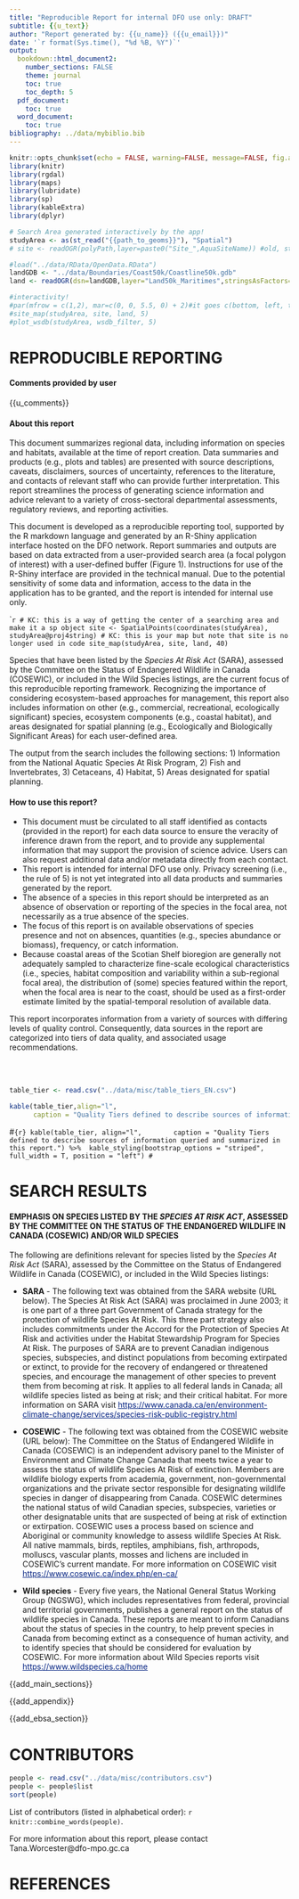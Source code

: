 ```yaml
---
title: "Reproducible Report for internal DFO use only: DRAFT"
subtitle: {{u_text}}
author: "Report generated by: {{u_name}} ({{u_email}})"
date: '`r format(Sys.time(), "%d %B, %Y")`'
output:
  bookdown::html_document2:
    number_sections: FALSE
    theme: journal
    toc: true
    toc_depth: 5
  pdf_document:
    toc: true
  word_document:
    toc: true
bibliography: ../data/mybiblio.bib
---
```


<style>
table {background-color: white !important;color: black !important;}
caption {color: black !important;}
a:link {color: #002080;}
a:visited {color: #008040;}
a:hover {color: #006080;}
</style>


```r
knitr::opts_chunk$set(echo = FALSE, warning=FALSE, message=FALSE, fig.align="left")
library(knitr)
library(rgdal)
library(maps)
library(lubridate)
library(sp)
library(kableExtra)
library(dplyr)
```

<!-- KC: this is done on application load  -->
<!-- ```{r source functions, echo=FALSE, include=FALSE, cache=FALSE}
source("../R/site_map.r")
source("../R/plot_wsdb.r")
source("../R/filter_wsdb.r")
``` -->

```r
# Search Area generated interactively by the app!
studyArea <- as(st_read("{{path_to_geoms}}"), "Spatial")
# site <- readOGR(polyPath,layer=paste0("Site_",AquaSiteName)) #old, static selection
```

```r
#load("../data/RData/OpenData.RData")
landGDB <- "../data/Boundaries/Coast50k/Coastline50k.gdb"
land <- readOGR(dsn=landGDB,layer="Land50k_Maritimes",stringsAsFactors=F)
```

```r
#interactivity! 
#par(mfrow = c(1,2), mar=c(0, 0, 5.5, 0) + 2)#it goes c(bottom, left, top, right)
#site_map(studyArea, site, land, 5)
#plot_wsdb(studyArea, wsdb_filter, 5)
```

<!-- END  -->

<!-- MAIN SECTIONS -->

# **REPRODUCIBLE REPORTING**  

#### **Comments provided by user** 

{{u_comments}}

#### **About this report**

This document summarizes regional data, including information on species and habitats, available at the time of report creation. Data summaries and products (e.g., plots and tables) are presented with source descriptions, caveats, disclaimers, sources of uncertainty, references to the literature, and contacts of relevant staff who can provide further interpretation. This report streamlines the process of generating science information and advice relevant to a variety of cross-sectoral departmental assessments, regulatory reviews, and reporting activities.

This document is developed as a reproducible reporting tool, supported by the R markdown language and generated by an R-Shiny application interface hosted on the DFO network. Report summaries and outputs are based on data extracted from a user-provided search area (a focal polygon of interest) with a user-defined buffer (Figure 1). Instructions for use of the R-Shiny interface are provided in the technical manual. Due to the potential sensitivity of some data and information, access to the data in the application has to be granted, and the report is intended for internal use only. 

````r
# KC: this is a way of getting the center of a searching area and make it a sp object
site <- SpatialPoints(coordinates(studyArea), studyArea@proj4string)
# KC: this is your map but note that site is no longer used in code
site_map(studyArea, site, land, 40)
```

Species that have been listed by the _Species At Risk Act_ (SARA), assessed by the Committee on the Status of Endangered Wildlife in Canada (COSEWIC), or included in the Wild Species listings, are the current focus of this reproducible reporting framework. Recognizing the importance of considering ecosystem-based approaches for management, this report also includes information on other (e.g., commercial, recreational, ecologically significant) species, ecosystem components (e.g., coastal habitat), and areas designated for spatial planning (e.g., Ecologically and Biologically Significant Areas) for each user-defined area. 

The output from the search includes the following sections: 
1) Information from the National Aquatic Species At Risk Program,
2) Fish and Invertebrates,
3) Cetaceans,
4) Habitat,
5) Areas designated for spatial planning.

#### **How to use this report?**  

-	This document must be circulated to all staff identified as contacts (provided in the report) for each data source to ensure the veracity of inference drawn from the report, and to provide any supplemental information that may support the provision of science advice. Users can also request additional data and/or metadata directly from each contact. 
-	This report is intended for internal DFO use only. Privacy screening (i.e., the rule of 5) is not yet integrated into all data products and summaries generated by the report.
-	The absence of a species in this report should be interpreted as an absence of observation or reporting of the species in the focal area, not necessarily as a true absence of the species. 
-	The focus of this report is on available observations of species presence and not on absences, quantities (e.g., species abundance or biomass), frequency, or catch information. 
-	Because coastal areas of the Scotian Shelf bioregion are generally not adequately sampled to characterize fine-scale ecological characteristics (i.e., species, habitat composition and variability within a sub-regional focal area), the distribution of (some) species featured within the report, when the focal area is near to the coast, should be used as a first-order estimate limited by the spatial-temporal resolution of available data.

This report incorporates information from a variety of sources with differing levels of quality control. Consequently, data sources in the report are categorized into tiers of data quality, and associated usage recommendations.

<br><br>
```r
table_tier <- read.csv("../data/misc/table_tiers_EN.csv")
```
```r
kable(table_tier,align="l", 
      caption = "Quality Tiers defined to describe sources of information queried and summarized in this report.")
```

#```{r}
kable(table_tier, align="l", 
      caption = "Quality Tiers defined to describe sources of information queried and summarized in this report.") %>%  kable_styling(bootstrap_options = "striped", full_width = T, position = "left")
#```

# **SEARCH RESULTS**  

#### **EMPHASIS ON SPECIES LISTED BY THE <i>SPECIES AT RISK ACT</i>, ASSESSED BY THE COMMITTEE ON THE STATUS OF THE ENDANGERED WILDLIFE IN CANADA (COSEWIC) AND/OR WILD SPECIES**  

The following are definitions relevant for species listed by the _Species At Risk Act_ (SARA), assessed by the Committee on the Status of Endangered Wildlife in Canada (COSEWIC), or included in the Wild Species listings:

- **SARA** - The following text was obtained from the SARA website (URL below). The Species At Risk Act (SARA) was proclaimed in June 2003; it is one part of a three part Government of Canada strategy for the protection of wildlife Species At Risk. This three part strategy also includes commitments under the Accord for the Protection of Species At Risk and activities under the Habitat Stewardship Program for Species At Risk. The purposes of SARA are to prevent Canadian indigenous species, subspecies, and distinct populations from becoming extirpated or extinct, to provide for the recovery of endangered or threatened species, and encourage the management of other species to prevent them from becoming at risk. It applies to all federal lands in Canada; all wildlife species listed as being at risk; and their critical habitat. For more information on SARA visit <https://www.canada.ca/en/environment-climate-change/services/species-risk-public-registry.html> 

- **COSEWIC** - The following text was obtained from the COSEWIC website (URL below): The Committee on the Status of Endangered Wildlife in Canada (COSEWIC) is an independent advisory panel to the Minister of Environment and Climate Change Canada that meets twice a year to assess the status of wildlife Species At Risk of extinction. Members are wildlife biology experts from academia, government, non-governmental organizations and the private sector responsible for designating wildlife species in danger of disappearing from Canada. COSEWIC determines the national status of wild Canadian species, subspecies, varieties or other designatable units that are suspected of being at risk of extinction or extirpation. COSEWIC uses a process based on science and Aboriginal or community knowledge to assess wildlife Species At Risk. All native mammals, birds, reptiles, amphibians, fish, arthropods, molluscs, vascular plants, mosses and lichens are included in COSEWIC's current mandate. For more information on COSEWIC visit <https://www.cosewic.ca/index.php/en-ca/>

- **Wild species** - Every five years, the National General Status Working Group (NGSWG), which includes representatives from federal, provincial and territorial governments, publishes a general report on the status of wildlife species in Canada. These reports are meant to inform Canadians about the status of species in the country, to help prevent species in Canada from becoming extinct as a consequence of human activity, and to identify species that should be considered for evaluation by COSEWIC. For more information about Wild Species reports visit <https://www.wildspecies.ca/home>

{{add_main_sections}}

<!-- HABITAT -->

{{add_appendix}}

<!-- EBSA -->

{{add_ebsa_section}}

<!-- GENERIC END -->

# **CONTRIBUTORS**
```r
people <- read.csv("../data/misc/contributors.csv")
people <- people$list
sort(people)
```
List of contributors (listed in alphabetical order): `r knitr::combine_words(people)`. 

For more information about this report, please contact Tana.Worcester@dfo-mpo.gc.ca

# **REFERENCES**    





